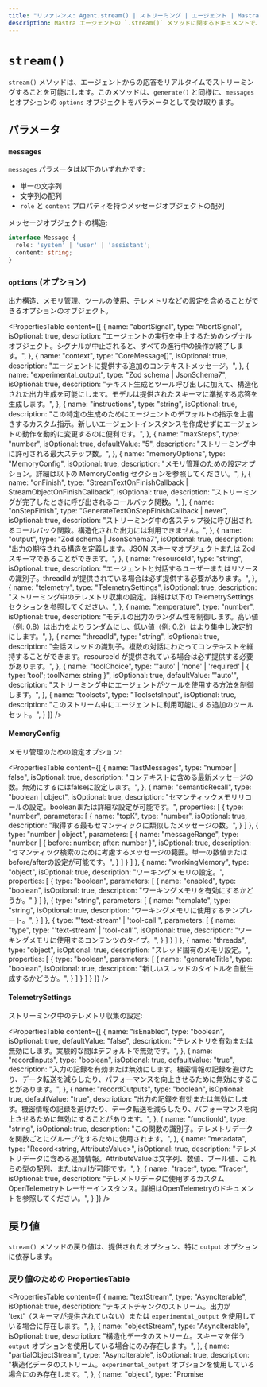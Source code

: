 ```yaml
---
title: "リファレンス: Agent.stream() | ストリーミング | エージェント | Mastra ドキュメント"
description: Mastra エージェントの `.stream()` メソッドに関するドキュメントで、リアルタイムのレスポンスストリーミングを可能にします。
---
```


# `stream()`

`stream()` メソッドは、エージェントからの応答をリアルタイムでストリーミングすることを可能にします。このメソッドは、`generate()` と同様に、`messages` とオプションの `options` オブジェクトをパラメータとして受け取ります。

## パラメータ

### `messages`

`messages` パラメータは以下のいずれかです:

- 単一の文字列
- 文字列の配列
- `role` と `content` プロパティを持つメッセージオブジェクトの配列

メッセージオブジェクトの構造:

```typescript
interface Message {
  role: 'system' | 'user' | 'assistant';
  content: string;
}
```

### `options` (オプション)

出力構造、メモリ管理、ツールの使用、テレメトリなどの設定を含めることができるオプションのオブジェクト。

<PropertiesTable
  content={[
    {
      name: "abortSignal",
      type: "AbortSignal",
      isOptional: true,
      description: "エージェントの実行を中止するためのシグナルオブジェクト。シグナルが中止されると、すべての進行中の操作が終了します。",
    },
    {
      name: "context",
      type: "CoreMessage[]",
      isOptional: true,
      description: "エージェントに提供する追加のコンテキストメッセージ。",
    },
    {
      name: "experimental_output",
      type: "Zod schema | JsonSchema7",
      isOptional: true,
      description: "テキスト生成とツール呼び出しに加えて、構造化された出力生成を可能にします。モデルは提供されたスキーマに準拠する応答を生成します。",
    },
    {
      name: "instructions",
      type: "string",
      isOptional: true,
      description: "この特定の生成のためにエージェントのデフォルトの指示を上書きするカスタム指示。新しいエージェントインスタンスを作成せずにエージェントの動作を動的に変更するのに便利です。",
    },
    {
      name: "maxSteps",
      type: "number",
      isOptional: true,
      defaultValue: "5",
      description: "ストリーミング中に許可される最大ステップ数。",
    },
    {
      name: "memoryOptions",
      type: "MemoryConfig",
      isOptional: true,
      description: "メモリ管理のための設定オプション。詳細は以下の MemoryConfig セクションを参照してください。",
    },
    {
      name: "onFinish",
      type: "StreamTextOnFinishCallback | StreamObjectOnFinishCallback",
      isOptional: true,
      description: "ストリーミングが完了したときに呼び出されるコールバック関数。",
    },
    {
      name: "onStepFinish",
      type: "GenerateTextOnStepFinishCallback<any> | never",
      isOptional: true,
      description: "ストリーミング中の各ステップ後に呼び出されるコールバック関数。構造化された出力には利用できません。",
    },
    {
      name: "output",
      type: "Zod schema | JsonSchema7",
      isOptional: true,
      description: "出力の期待される構造を定義します。JSON スキーマオブジェクトまたは Zod スキーマであることができます。",
    },
    {
      name: "resourceId",
      type: "string",
      isOptional: true,
      description: "エージェントと対話するユーザーまたはリソースの識別子。threadId が提供されている場合は必ず提供する必要があります。",
    },
    {
      name: "telemetry",
      type: "TelemetrySettings",
      isOptional: true,
      description: "ストリーミング中のテレメトリ収集の設定。詳細は以下の TelemetrySettings セクションを参照してください。",
    },
    {
      name: "temperature",
      type: "number",
      isOptional: true,
      description: "モデルの出力のランダム性を制御します。高い値（例: 0.8）は出力をよりランダムにし、低い値（例: 0.2）はより集中し決定的にします。",
    },
    {
      name: "threadId",
      type: "string",
      isOptional: true,
      description: "会話スレッドの識別子。複数の対話にわたってコンテキストを維持することができます。resourceId が提供されている場合は必ず提供する必要があります。",
    },
    {
      name: "toolChoice",
      type: "'auto' | 'none' | 'required' | { type: 'tool'; toolName: string }",
      isOptional: true,
      defaultValue: "'auto'",
      description: "ストリーミング中にエージェントがツールを使用する方法を制御します。",
    },
    {
      name: "toolsets",
      type: "ToolsetsInput",
      isOptional: true,
      description: "このストリーム中にエージェントに利用可能にする追加のツールセット。",
    }
  ]}
/>

#### MemoryConfig

メモリ管理のための設定オプション:

<PropertiesTable
  content={[
    {
      name: "lastMessages",
      type: "number | false",
      isOptional: true,
      description: "コンテキストに含める最新メッセージの数。無効にするにはfalseに設定します。",
    },
    {
      name: "semanticRecall",
      type: "boolean | object",
      isOptional: true,
      description: "セマンティックメモリリコールの設定。booleanまたは詳細な設定が可能です。",
      properties: [
        {
          type: "number",
          parameters: [
            {
              name: "topK",
              type: "number",
              isOptional: true,
              description: "取得する最もセマンティックに類似したメッセージの数。",
            }
          ]
        },
        {
          type: "number | object",
          parameters: [
            {
              name: "messageRange",
              type: "number | { before: number; after: number }",
              isOptional: true,
              description: "セマンティック検索のために考慮するメッセージの範囲。単一の数値またはbefore/afterの設定が可能です。",
            }
          ]
        }
      ]
    },
    {
      name: "workingMemory",
      type: "object",
      isOptional: true,
      description: "ワーキングメモリの設定。",
      properties: [
        {
          type: "boolean",
          parameters: [
            {
              name: "enabled", 
              type: "boolean", 
              isOptional: true, 
              description: "ワーキングメモリを有効にするかどうか。"
            }
          ]
        },
        {
          type: "string",
          parameters: [
            {
              name: "template",
              type: "string",
              isOptional: true,
              description: "ワーキングメモリに使用するテンプレート。",
            }
          ]
        },
        {
          type: "'text-stream' | 'tool-call'",
          parameters: [
            {
              name: "type",
              type: "'text-stream' | 'tool-call'",
              isOptional: true,
              description: "ワーキングメモリに使用するコンテンツのタイプ。",
            }
          ]
        }
      ]
    },
    {
      name: "threads",
      type: "object",
      isOptional: true,
      description: "スレッド固有のメモリ設定。",
      properties: [
        {
          type: "boolean",
          parameters: [
            {
              name: "generateTitle",
              type: "boolean",
              isOptional: true,
              description: "新しいスレッドのタイトルを自動生成するかどうか。",
            }
          ]
        }
      ]
    }
  ]}
/>

#### TelemetrySettings

ストリーミング中のテレメトリ収集の設定:

<PropertiesTable
  content={[
    {
      name: "isEnabled",
      type: "boolean",
      isOptional: true,
      defaultValue: "false",
      description: "テレメトリを有効または無効にします。実験的な間はデフォルトで無効です。",
    },
    {
      name: "recordInputs",
      type: "boolean",
      isOptional: true,
      defaultValue: "true",
      description: "入力の記録を有効または無効にします。機密情報の記録を避けたり、データ転送を減らしたり、パフォーマンスを向上させるために無効にすることがあります。",
    },
    {
      name: "recordOutputs",
      type: "boolean",
      isOptional: true,
      defaultValue: "true",
      description: "出力の記録を有効または無効にします。機密情報の記録を避けたり、データ転送を減らしたり、パフォーマンスを向上させるために無効にすることがあります。",
    },
    {
      name: "functionId",
      type: "string",
      isOptional: true,
      description: "この関数の識別子。テレメトリデータを関数ごとにグループ化するために使用されます。",
    },
    {
      name: "metadata",
      type: "Record<string, AttributeValue>",
      isOptional: true,
      description: "テレメトリデータに含める追加情報。AttributeValueは文字列、数値、ブール値、これらの型の配列、またはnullが可能です。",
    },
    {
      name: "tracer",
      type: "Tracer",
      isOptional: true,
      description: "テレメトリデータに使用するカスタムOpenTelemetryトレーサーインスタンス。詳細はOpenTelemetryのドキュメントを参照してください。",
    }
  ]}
/>

## 戻り値

`stream()` メソッドの戻り値は、提供されたオプション、特に `output` オプションに依存します。

### 戻り値のための PropertiesTable

<PropertiesTable
  content={[
    {
      name: "textStream",
      type: "AsyncIterable<string>",
      isOptional: true,
      description: "テキストチャンクのストリーム。出力が 'text'（スキーマが提供されていない）または `experimental_output` を使用している場合に存在します。",
    },
    {
      name: "objectStream",
      type: "AsyncIterable<object>",
      isOptional: true,
      description: "構造化データのストリーム。スキーマを伴う `output` オプションを使用している場合にのみ存在します。",
    },
    {
      name: "partialObjectStream",
      type: "AsyncIterable<object>",
      isOptional: true,
      description: "構造化データのストリーム。`experimental_output` オプションを使用している場合にのみ存在します。",
    },
    {
      name: "object",
      type: "Promise<object>",
      isOptional: true,
      description: "最終的な構造化出力に解決される Promise。`output` または `experimental_output` オプションを使用している場合に存在します。",
    }
  ]}
/>

## 例

### 基本的なテキストストリーミング

```typescript
const stream = await myAgent.stream([
  { role: "user", content: "Tell me a story." }
]);

for await (const chunk of stream.textStream) {
  process.stdout.write(chunk);
}
```

### スレッドコンテキストを使用した構造化出力ストリーミング

```typescript
const schema = {
  type: 'object',
  properties: {
    summary: { type: 'string' },
    nextSteps: { type: 'array', items: { type: 'string' } }
  },
  required: ['summary', 'nextSteps']
};

const response = await myAgent.stream(
  "What should we do next?",
  {
    output: schema,
    threadId: "project-123",
    onFinish: text => console.log("Finished:", text)
  }
);

for await (const chunk of response.textStream) {
  console.log(chunk);
}

const result = await response.object;
console.log("Final structured result:", result);
```

Agentの`stream()`とLLMの`stream()`の主な違いは、Agentは`threadId`を通じて会話のコンテキストを維持し、ツールにアクセスでき、エージェントのメモリシステムと統合できることです。


